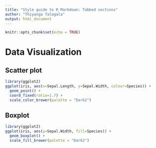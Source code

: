 ```yaml
---
title: "Style guide to R Markdown: Tabbed sections"
author: "Thiyanga Talagala"
output: html_document
---
```


```r
knitr::opts_chunk$set(echo = TRUE)
```

# Data Visualization{.tabset}

## Scatter plot

```r
library(ggplot2)
ggplot(iris, aes(x=Sepal.Length, y=Sepal.Width, colour=Species)) + 
  geom_point() + 
  coord_fixed(ratio=1.7) + 
  scale_color_brewer(palette = "Dark2")
```



## Boxplot

```r
library(ggplot2)
ggplot(iris, aes(y=Sepal.Width, fill=Species)) + 
  geom_boxplot() + 
  scale_fill_brewer(palette = "Dark2")
```

